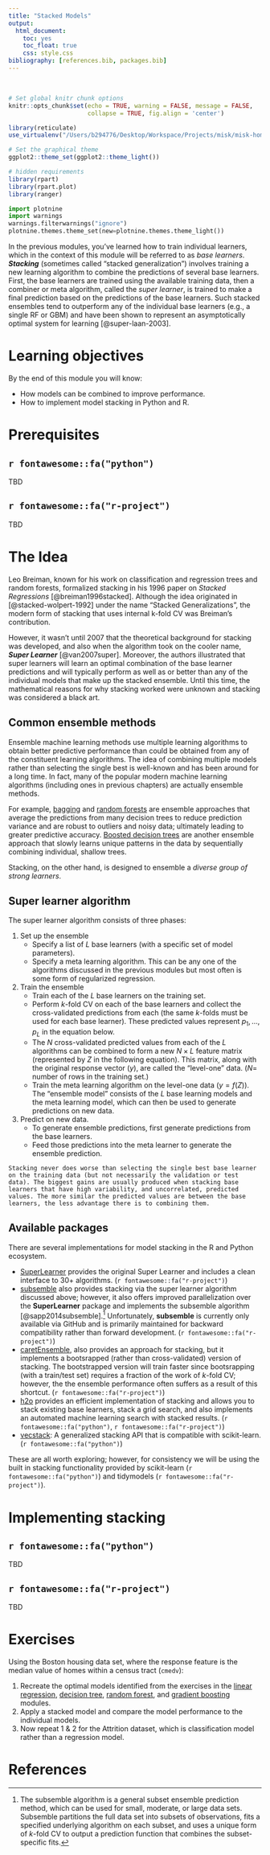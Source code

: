 ```yaml
---
title: "Stacked Models"
output:
  html_document:
    toc: yes
    toc_float: true
    css: style.css
bibliography: [references.bib, packages.bib]
---
```


<br>

```r

# Set global knitr chunk options
knitr::opts_chunk$set(echo = TRUE, warning = FALSE, message = FALSE, 
                      collapse = TRUE, fig.align = 'center')

library(reticulate)
use_virtualenv("/Users/b294776/Desktop/Workspace/Projects/misk/misk-homl/venv", required = TRUE)

# Set the graphical theme
ggplot2::theme_set(ggplot2::theme_light())

# hidden requirements
library(rpart)
library(rpart.plot)
library(ranger)
```

```python
import plotnine
import warnings
warnings.filterwarnings("ignore")
plotnine.themes.theme_set(new=plotnine.themes.theme_light())
```

In the previous modules, you've learned how to train individual learners, which in the context of this module will be referred to as _base learners_. ___Stacking___ (sometimes called "stacked generalization") involves training a new learning algorithm to combine the predictions of several base learners. First, the base learners are trained using the available training data, then a combiner or meta algorithm, called the _super learner_, is trained to make a final prediction based on the predictions of the base learners. Such stacked ensembles tend to outperform any of the individual base learners (e.g., a single RF or GBM) and have been shown to represent an asymptotically optimal system for learning [@super-laan-2003].


# Learning objectives

By the end of this module you will know:

* How models can be combined to improve performance.
* How to implement model stacking in Python and R.

# Prerequisites {.tabset}

## `r fontawesome::fa("python")` 

TBD

## `r fontawesome::fa("r-project")` 

TBD

# The Idea

Leo Breiman, known for his work on classification and regression trees and random forests, formalized stacking in his 1996 paper on _Stacked Regressions_ [@breiman1996stacked]. Although the idea originated in [@stacked-wolpert-1992] under the name "Stacked Generalizations", the modern form of stacking that uses internal k-fold CV was Breiman's contribution.

However, it wasn’t until 2007 that the theoretical background for stacking was developed, and also when the algorithm took on the cooler name, ___Super Learner___ [@van2007super]. Moreover, the authors illustrated that super learners will learn an optimal combination of the base learner predictions and will typically perform as well as or better than any of the individual models that make up the stacked ensemble. Until this time, the mathematical reasons for why stacking worked were unknown and stacking was considered a black art. 

## Common ensemble methods

Ensemble machine learning methods use multiple learning algorithms to obtain better predictive performance than could be obtained from any of the constituent learning algorithms.  The idea of combining multiple models rather than selecting the single best is well-known and has been around for a long time. In fact, many of the popular modern machine learning algorithms (including ones in previous chapters) are actually ensemble methods.  

For example, [bagging](https://misk-data-science.github.io/misk-homl/docs/notebooks/10-bagging.html) and [random forests](https://misk-data-science.github.io/misk-homl/docs/notebooks/11-random-forests.html) are ensemble approaches that average the predictions from many decision trees to reduce prediction variance and are robust to outliers and noisy data; ultimately leading to greater predictive accuracy.  [Boosted decision trees](https://misk-data-science.github.io/misk-homl/docs/notebooks/12-gbm.html) are another ensemble approach that slowly learns unique patterns in the data by sequentially combining individual, shallow trees.

Stacking, on the other hand, is designed to ensemble a _diverse group of strong learners_.

## Super learner algorithm

The super learner algorithm consists of three phases:

1. Set up the ensemble
    - Specify a list of $L$ base learners (with a specific set of model parameters).
    - Specify a meta learning algorithm. This can be any one of the algorithms discussed in the previous modules but most often is some form of regularized regression.
2. Train the ensemble
    - Train each of the $L$ base learners on the training set.
    - Perform _k_-fold CV on each of the base learners and collect the cross-validated predictions from each (the same _k_-folds must be used for each base learner). These predicted values represent $p_1, \dots, p_L$ in the equation below.
    - The $N$ cross-validated predicted values from each of the $L$ algorithms can be combined to form a new $N \times L$ feature matrix (represented by $Z$ in the following equation). This matrix, along with the original response vector ($y$), are called the "level-one" data. ($N =$ number of rows in the training set.)
    
    \begin{equation}
    n \Bigg \{ \Bigg [ p_1 \Bigg ] \cdots \Bigg [ p_L \Bigg ] \Bigg [ y \Bigg ] \rightarrow n \Bigg \{ \overbrace{\Bigg [ \quad Z \quad \Bigg ]}^L \Bigg [ y \Bigg ]
    \end{equation}
    - Train the meta learning algorithm on the level-one data ($y = f\left(Z\right)$). The "ensemble model" consists of the $L$ base learning models and the meta learning model, which can then be used to generate predictions on new data.

3. Predict on new data.
    - To generate ensemble predictions, first generate predictions from the base learners.
    - Feed those predictions into the meta learner to generate the ensemble prediction.
    
```block
Stacking never does worse than selecting the single best base learner on the training data (but not necessarily the validation or test data). The biggest gains are usually produced when stacking base learners that have high variability, and uncorrelated, predicted values. The more similar the predicted values are between the base learners, the less advantage there is to combining them.
```


## Available packages

There are several implementations for model stacking in the R and Python ecosystem.

* [SuperLearner](https://github.com/ecpolley/SuperLearner) provides the original Super Learner and includes a clean interface to 30+ algorithms. (`r fontawesome::fa("r-project")`)
* [subsemble](https://github.com/ledell/subsemble) also provides stacking via the super learner algorithm discussed above; however, it also offers improved parallelization over the __SuperLearner__ package and implements the subsemble algorithm [@sapp2014subsemble].^[The subsemble algorithm is a general subset ensemble prediction method, which can be used for small, moderate, or large data sets. Subsemble partitions the full data set into subsets of observations, fits a specified underlying algorithm on each subset, and uses a unique form of _k_-fold CV to output a prediction function that combines the subset-specific fits.] Unfortunately, __subsemble__ is currently only available via GitHub and is primarily maintained for backward compatibility rather than forward development. (`r fontawesome::fa("r-project")`)
* [caretEnsemble](https://github.com/zachmayer/caretEnsemble), also provides an approach for stacking, but it implements a bootsrapped (rather than cross-validated) version of stacking. The bootstrapped version will train faster since bootsrapping (with a train/test set) requires a fraction of the work of _k_-fold CV; however, the the ensemble performance often suffers as a result of this shortcut. (`r fontawesome::fa("r-project")`)
* [h2o](https://docs.h2o.ai/h2o/latest-stable/h2o-docs/data-science/stacked-ensembles.html) provides an efficient implementation of stacking and allows you to stack existing base learners, stack a grid search, and also implements an automated machine learning search with stacked results. (`r fontawesome::fa("python")`, `r fontawesome::fa("r-project")`)
* [vecstack](https://github.com/vecxoz/vecstack): A generalized stacking API that is compatible with scikit-learn. (`r fontawesome::fa("python")`)

These are all worth exploring; however, for consistency we will be using the built in stacking functionality provided by scikit-learn (`r fontawesome::fa("python")`) and tidymodels (`r fontawesome::fa("r-project")`).


# Implementing stacking {.tabset}

## `r fontawesome::fa("python")` 

TBD

## `r fontawesome::fa("r-project")` 

TBD


# Exercises

Using the Boston housing data set, where the response feature is the median value of homes within a census tract (`cmedv`):

1. Recreate the optimal models identified from the exercises in the [linear regression](https://misk-data-science.github.io/misk-homl/docs/notebooks/04-linear-regression.html#Exercises),  [decision tree](https://misk-data-science.github.io/misk-homl/docs/notebooks/09-decision-trees.html#Exercises), [random forest](https://misk-data-science.github.io/misk-homl/docs/notebooks/11-random-forests.html#Exercises), and [gradient boosting](https://misk-data-science.github.io/misk-homl/docs/notebooks/12-gbm.html#Exercises) modules.
2. Apply a stacked model and compare the model performance to the individual models.
3. Now repeat 1 & 2 for the Attrition dataset, which is classification model rather than a regression model.

# References

